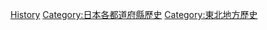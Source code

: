 {{日本行政區劃分類導航|歷史}}
{{Commonscat|History of Fukushima prefecture}}

{{DEFAULTSORT:Fukushima}}
[[Category:福島縣|History]]
[[Category:日本各都道府縣歷史|Category:日本各都道府縣歷史]]
[[Category:東北地方歷史|Category:東北地方歷史]]